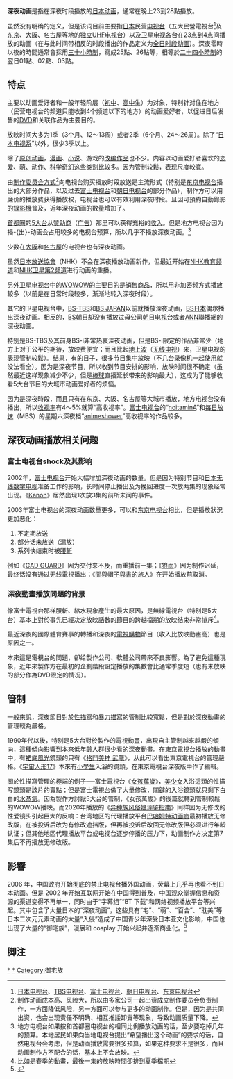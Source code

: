 {{Multiple issues|
{{更新|time=2014-09-18T14:06:51+00:00}}
{{Refimprove|time=2014-11-19T06:49:53+00:00}}
{{Expand Japanese|深夜アニメ|time=2015-09-03}}
}}
{{japanese|japanese=深夜アニメ|kana=しんやアニメ|romaji=Shin'ya anime}}
'''深夜动画'''是指在深夜时段播放的[[日本动画|日本动画]]，通常在晚上23到28點播放。

虽然没有明确的定义，但是该词目前主要指[[日本|日本]]民营[[电视台|电视台]]（五大民營電視台<ref>[[日本电视台|日本电视台]]、[[TBS电视台|TBS电视台]]、[[富士电视台|富士电视台]]、[[朝日电视台|朝日电视台]]、[[东京电视台|东京电视台]]</ref>及[[东京|东京]]、[[大阪市|大阪]]、[[名古屋|名古屋]]等地的[[独立UHF电视台|独立UHF电视台]]）以及[[卫星电视|卫星电视]]各台在23点到4点间播放的动画（在与此时间带相反的时段播出的作品定义为[[全日时段动画|全日时段动画]]）。深夜零時以後的時間通常會採用[[三十小時制|三十小時制]]，寫成25點、26點等，相等於[[二十四小時制|二十四小時制]]的翌日01點、02點、03點。

==特点==
主要以动画爱好者和一般年轻阶层（[[初中|初中]]、[[高中|高中]]生）为对象，特别针对住在地方（民营电视台的频道只能收到4个频道以下的地方）的动画爱好者，以促进日后发售的[[DVD|DVD]]和关联作品为主要目的。

放映时间大多为1季（3个月、12～13周）或者2季（6个月、24～26周）。除了“[[日本電視網協議會|日本电视系]]”以外，很少3季以上。

除了[[原创动画|原创动画]]，[[漫画|漫画]]、[[小说|小说]]、游戏的[[改编作品|改编作品]]也不少。内容以动画爱好者喜欢的[[恋爱|恋爱]]、[[萌|萌]]、[[动作|动作]]、[[科学奇幻|科学奇幻]]这些类别比较多。因为管制较鬆，表现尺度較寬。

由[[制作委员会方式|制作委员会方式]]<ref>制作动画成本高、风险大，所以由多家公司一起出资成立制作委员会负责制作，一方面降低风险，另一方面可以参与更多的动画制作。但是，因为是共同出资，也会出现责任不明确、相互推諉卸責等现象，导致动画质量下降。</ref>向电视台购买播放时段放送是主流形式（特别是[[东京电视台|东京电视台]]播出的大部分作品，以及过去[[富士电视台|富士电视台]]和[[朝日电视台|朝日电视台]]的部分作品），制作方可以用廉价的播放费获得播放权，电视台也可以有效利用深夜时段。且因可預約自動錄影的[[錄影機|錄影機]]普及，近年深夜动画的数量增加了。

[[首都圈_(日本)|首都圈]]的[[核心局|5大台]]从[[赞助商|赞助商]]（[[广告|广告]]）那里可以获得充裕的[[收入|收入]]。但是地方电视台因为播-{出}-动画会占用较多的电视台预算，所以几乎不播放深夜动画。<ref>地方电视台如果按和首都圈电视台的相同比例播放动画的话，至少要吃掉几年的预算。本地居民如果向当地电视台提出“希望播出这个动画”的要求的话，自然电视台会考虑，但是动画播放需要很多预算，如果这种要求不是很多，而且动画制作方不配合的话，基本上不会放映。</ref>

少数在[[大阪市|大阪]]和[[名古屋|名古屋]]的电视台也有深夜动画。

虽然[[日本放送協會|日本放送協會]]（NHK）不会在深夜播放动画新作，但最近开始在[[NHK教育频道|NHK教育频道]]和[[NHK卫星第2频道|NHK卫星第2频道]]进行动画的重播。

另外[[卫星电视|卫星电视]]台中的[[WOWOW|WOWOW]]的主要目的是销售[[商品|商品]]，所以用非加密频方式播放较多（以前是在日常时段较多，渐渐地转入深夜时段）。

其它的卫星电视台中，[[BS-TBS|BS-TBS]]和[[BS_JAPAN|BS JAPAN]]以前就播放深夜动画，[[BS日本|BS日本]]偶尔播出深夜动画。相反的，[[BS朝日|BS朝日]]却没有播放过母公司[[朝日电视台|朝日电视台]]或者[[全日本新聞網|ANN]]聯播網的深夜动画。

特别是BS-TBS及其前身BS-i非常热衷深夜动画，但是BS-i限定的作品非常少（地方上对于公平的期待，放映费便宜；而且比起[[地上波|地上波]]（[[无线电视|无线电视]]）来，卫星电视的表现管制较鬆）。结果，有的日子，很多节目集中放映（不几台录像机一起使用就没法看全）。因为是深夜节目，所以收到节目安排的影响，放映时间很不确定（虽然最近这样现象减少不少，但是[[棒球|棒球]]直播延长带来的影响最大），这成为了能够收看5大台节目的大城市动画爱好者的烦恼。

因为是深夜時段，而且只有在东京、大阪、名古屋等大城市播放，地方电视台没有播出，所以[[收视率|收视率]]有4～5%就算“高收视率”。[[富士电视台|富士电视台]]的“[[noitaminA|noitaminA]]”和[[每日放送|每日放送]]（MBS）的星期六深夜档“[[animeshower|animeshower]]”高收视率的作品较多。

==深夜动画播放相关问题==
===富士电视台shock及其影响===
2002年，[[富士电视台|富士电视台]]开始大幅增加深夜动画的数量。但是因为特别节目和[[日本无线数字电视|日本无线数字电视]]准备工作的影响，长时间停止播出及为挽回进度一次放两集的现象经常出现。《[[Kanon|Kanon]]》居然出现1次放3集的前所未闻的事件。

2003年富士电视台的深夜动画数量更多，可以和[[东京电视台|东京电视台]]相比，但是播放狀況更加恶化：
#不定期放送
#部分话未放送（漏放）
#系列快结束时被[[腰斩|腰斩]]

例如《[[GAD_GUARD|GAD GUARD]]》因为交付来不及，而重播前一集；《[[狼雨|狼雨]]》因为制作迟延，最终话没有通过无线電視播出；《[[闇與帽子與書的旅人|闇與帽子與書的旅人]]》在开始播放前取消。

===深夜動畫播放問題的背景===
像富士電視台那样腰斬、縮水現象產生的最大原因，是無線電視台（特别是5大台）基本上對於事先已經决定放映話數的節目的跨越檔期的放映结束非常排斥<ref>比如是春季的動畫，最後一集的放映時間卻排到夏季檔期</ref>。

最近深夜的國際體育賽事的轉播和深夜的[[電視購物|電視購物]]節目（收入比放映動畫高）也是原因之一。

本來這是電視台的問題，卻给製作公司、軟體公司帶來不良影響。為了避免這種現象，近年來製作方在最初的企劃階段設定播放的集數會比通常季度短（也有未放映的部分作為DVD限定的情况）。

==管制==
一般來說，深夜節目對於[[性描寫|性描寫]]和[[暴力描寫|暴力描寫]]的管制比较寬鬆，但是對於深夜動畫的管理較為嚴格。

1990年代以後，特别是5大台對於製作的電視動畫，出現自主管制越來越嚴的傾向，這種傾向影響到本來低年齡人群很少看的深夜動畫。在[[東京電視台|東京電視台]]播放的動畫中，有[[裙底風光|裙底風光]]鏡頭的只有《[[格鬥美神_武龍|格鬥美神 武龍]]》，从此可以看出東京電視台的管理嚴格。《[[宇宙人形17|宇宙人形17]]》本來有[[小學生|小學生]]入浴的鏡頭，在東京電視台深夜版中作了編輯。

關於性描寫管理的極端的例子──富士電視台《[[女孩萬歲|女孩萬歲]]》，[[美少女|美少女]]入浴這類的性描写鏡頭是該片的賣點；但是富士電視台做了大量修改，關鍵的入浴鏡頭就只剩下白白的[[水蒸氣|水蒸氣]]。因為製作方討厭5大台的管制，《女孩萬歲》的後篇就轉到管制較鬆的WOWOW播映。而2020年播放的《[[异种族风俗娘评鉴指南|异种族风俗娘评鉴指南]]》同样因为无修改的性爱镜头引起巨大的反响：台湾地区的代理播放平台[[巴哈姆特动画疯|巴哈姆特动画疯]]最初播放无修改版，在被投诉后改为有修改遮挡版，但再被投诉后改回无修改版但必须进行年龄认证；但其他地区代理播放平台或电视台逐步停播的压力下，动画制作方决定第7集后不再播放无修改版。

== 影響 ==
2006 年，中国政府开始彻底的禁止电视台播外国动画，荧幕上几乎再也看不到日本动画。但是 2002 年开始互联网开始在中国得到普及，中国观众掌握信息和资源的渠道变得不再单一，同时由于“字幕组”“BT 下载”和网络视频播放平台等兴起。其中包含了大量日本的“深夜动画”，这些具有“宅”、“萌”、“百合”、“耽美”等日本二次元元素动画的大量“入侵”造成了中国青少年深受日本亚文化影响，中国也出现了大量的“御宅族”，漫展和 cosplay 开始兴起并逐渐商业化。<ref>{{Cite journal|title=日本动漫在中国的传播|author=杨松|url=https://kns.cnki.net/kcms/detail/detail.aspx?dbcode=CMFD&dbname=CMFD201901&filename=1018159264.nh&uniplatform=NZKPT&v=LdAnPPxGbdfPm90TVrQnFO1g7we4FJREQGtioF-qgvgLymq42Ph0dpoKs8rEHSbW|journal=中国艺术研究院|year=2018-12-16}}</ref>

==脚注==
<div class="references-small">
<references />
</div>

[[Category:日本電視動畫|*]]
[[Category:日本深夜動畫|*]]
[[Category:御宅族|Category:御宅族]]
